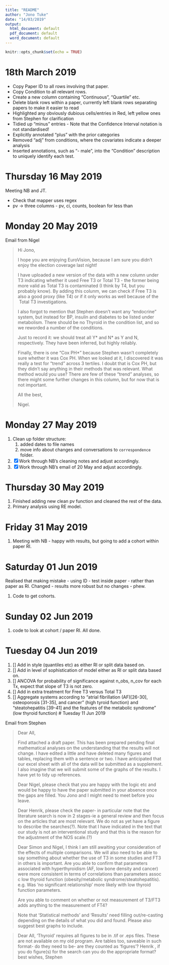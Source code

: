 ```yaml
---
title: "README"
author: "Jono Tuke"
date: "14/03/2019"
output:
  html_document: default
  pdf_document: default
  word_document: default
---
```


```r
knitr::opts_chunk$set(echo = TRUE)
```

# 18th March 2019
  
- Copy Paper ID to all rows involving that paper.
- Copy Condition to all relevant rows. 
- Create a new column containing "Continuous", "Quartile" etc.
- Delete blank rows within a paper, currently left blank rows separating papers to make it easier to read
- Highlighted any obviously dubious cells/entries in Red, left yellow ones from Stephen for clarification
- Tidied up "minus" entries - Note that the Confidence Interval notation is not standardised! 
- Explicitly annotated "plus" with the prior categories
- Removed "adj" from conditions, where the covariates indicate a deeper analysis
- Inserted annotations, such as "- male", into the "Condition" description to uniquely identify each test. 
  

# Thursday 16 May 2019

Meeting NB and JT. 

- Check that mapper uses regex
- pv -> three columns - pv, ci, counts, boolean for less than

# Monday 20 May 2019

Email from Nigel

> Hi Jono,
>
> I hope you are enjoying EuroVision, because I am sure you didn’t enjoy the election coverage last night!
>
> I have uploaded a new version of the data with a new column under T3 indicating whether it used Free T3 or Total T3 - the former being more valid as Total T3 is contaminated (I think by T4, but you probably know). By adding this colunm, we can check if Free T3 is also a good proxy (like T4) or if it only works as well because of the  Total T3 investigations.
>
> I also forgot to mention that Stephen doesn’t want any “endocrine” system, but instead for BP, insulin and diabetes to be listed under metabolism. There should be no Thyroid in the condition list, and so we reworded a number of the conditions.
>
> Just to record it: we should treat all Y* and N* as Y and N, respectively. They have been inferred, but highly reliably.
>
> Finally, there is one "Cox PH*” because Stephen wasn’t completely sure whether it was Cox PH. When we looked at it, I discovered it was really a test for “trend” across 3 tertiles. I doubt that is Cox PH, but they didn’t say anything in their methods that was relevant. What method would you use? There are few of these “trend” analyses, so there might some further changes in this column, but for now that is not important.
>
> All the best,
>
> Nigel.


# Monday 27 May 2019

1. Clean up folder structure: 
    1. added dates to file names
    2. move info about changes and conversations to `correspondence` folder. 
2. [x] Work through NB's cleaning notes and adjust accordingly. 
3. [x] Work through NB's email of 20 May and adjust accordingly. 

# Thursday 30 May 2019

1. Finished adding new clean pv function and cleaned the rest of the data. 
2. Primary analysis using RE model. 

# Friday 31 May 2019

1. Meeting with NB - happy with results, but going to add a cohort within paper RI. 

# Saturday 01 Jun 2019

Realised that making mistake - using ID - test inside paper - rather than paper as RI. Changed - results more robust but no changes - phew. 

1. Code to get cohorts. 

# Sunday 02 Jun 2019

1. code to look at cohort / paper RI. All done. 

# Tuesday 04 Jun 2019

1. [] Add in style (quantiles etc) as either RI or split data based on. 
2. [] Add in level of sophistication of model either as RI or split data based on.
3. [] ANCOVA for probability of significance against n_obs, n_cov for each Tx, expect that slope of T3 is not zero. 
4. [] Add in extra treatment for Free T3 versus Total T3
5. [] Aggregate systems according to "atrial fibrillation (AF)[26-30], osteoporosis [31-35], and  cancer" (high tyroid function) and "steatohepatitis [39-41] and the features of the metabolic syndrome" (low thyroid function)
# Tuesday 11 Jun 2019

Email from Stephen

> Dear All,
> 
> Find attached a draft paper. This has been prepared pending final mathematical analyses on the understanding that the results will not change. I have edited a little and have deleted many figures and tables, replacing them with a sentence or two. I have anticipated that our excel sheet with all of the data will be submitted as a supplement. I also imagine that we will submit some of the graphs of the results. I have yet to tidy up references.
> 
> Dear Nigel,
please check that you are happy with the logic etc and would be happy to have the paper submitted in your absence once the gaps are filled. You Jono and I might need to meet before you leave.
> 
> Dear Henrik,
please check the paper- in particular note that the literature search is now in 2 stages-ie a general review and then focus on the articles that are most relevant. We do not as yet have a figure to describe the searches(?). Note that I have indicated in the text that our study is not an interventional study and that this is the reason for the adjustment of the NOS scale.(?)
>
> Dear Simon and Nigel,
> I think I am still awaiting your consideration of the effects of multiple comparisons. We will also need to be able to say something about whether the use of T3 in some studies and FT3 in others is important. Are you able to confirm that parameters associated with hyperthyroidism (AF, low bone density and cancer) were more consistent in terms of correlations than parameters assoc c low thyroid function (obesity/metabolic syndrome/steatohepatitis). e.g. Was 'no significant relationship ' more likely with low thyroid function parameters.
>
> Are you able to comment on whether or not measurement of T3/FT3 adds anything to the measurement of FT4?

> Note that 'Statistical methods' and 'Results' need filling out/re-casting depending on the details of what you did and found. Please also suggest best graphs to include.

> Dear All,
'Thyroid' requires all figures to be in .tif or .eps files. These are not available on my old program. Are tables too, saveable in such format- do they need to be- are they counted as 'figures'? Henrik , if you do figure(s) for the search can you do the appropriate format?
best wishes,
Stephen